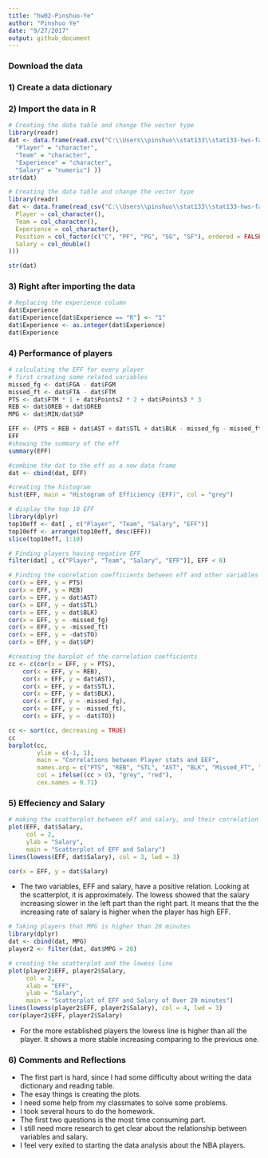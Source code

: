 ```yaml
---
title: "hw02-Pinshuo-Ye"
author: "Pinshuo Ye"
date: "9/27/2017"
output: github_document
---
```


### Download the data

### 1) Create a data dictionary

### 2) Import the data in R 

```r
# Creating the data table and change the vector type
library(readr)
dat <- data.frame(read.csv("C:\\Users\\pinshuo\\stat133\\stat133-hws-fall17\\hw02\\data\\nba2017-player-statistics.csv", colClasses = c(
  "Player" = "character",
  "Team" = "character",
  "Experience" = "character",
  "Salary" = "numeric") ))
str(dat)
```

```r
# Creating the data table and change the vector type
library(readr)
dat <- data.frame(read_csv("C:\\Users\\pinshuo\\stat133\\stat133-hws-fall17\\hw02\\data\\nba2017-player-statistics.csv", col_types = cols(
  Player = col_character(),
  Team = col_character(), 
  Experience = col_character(),
  Position = col_factor(c("C", "PF", "PG", "SG", "SF"), ordered = FALSE),
  Salary = col_double()
)))

str(dat)
```


### 3) Right after importing the data 
```r
# Replacing the experience column
dat$Experience
dat$Experience[dat$Experience == "R"] <- "1"
dat$Experience <- as.integer(dat$Experience)
dat$Experience
```


### 4) Performance of players 
```r
# calculating the EFF for every player
# first creating some related variables
missed_fg <- dat$FGA - dat$FGM
missed_ft <- dat$FTA - dat$FTM
PTS <- dat$FTM * 1 + dat$Points2 * 2 + dat$Points3 * 3
REB <- dat$OREB + dat$DREB
MPG <- dat$MIN/dat$GP

EFF <- (PTS + REB + dat$AST + dat$STL + dat$BLK - missed_fg - missed_ft - dat$TO) / dat$GP 
EFF
#showing the summary of the eff
summary(EFF)

#combine the dat to the eff as a new data frame
dat <- cbind(dat, EFF)

#creating the histogram
hist(EFF, main = "Histogram of Efficiency (EFF)", col = "grey")
```

```r
# display the top 10 EFF
library(dplyr)
top10eff <- dat[ , c("Player", "Team", "Salary", "EFF")]
top10eff <- arrange(top10eff, desc(EFF))
slice(top10eff, 1:10)
```

```r
# Finding players having negative EFF
filter(dat[ , c("Player", "Team", "Salary", "EFF")], EFF < 0)
```

```r
# Finding the coorelation coefficients between eff and other variables
cor(x = EFF, y = PTS)
cor(x = EFF, y = REB)
cor(x = EFF, y = dat$AST)
cor(x = EFF, y = dat$STL)
cor(x = EFF, y = dat$BLK)
cor(x = EFF, y = -missed_fg)
cor(x = EFF, y = -missed_ft)
cor(x = EFF, y = -dat$TO)
cor(x = EFF, y = dat$GP)
```

```r
#creating the barplot of the correlation coefficients
cc <- c(cor(x = EFF, y = PTS),
    cor(x = EFF, y = REB),
    cor(x = EFF, y = dat$AST),
    cor(x = EFF, y = dat$STL),
    cor(x = EFF, y = dat$BLK),
    cor(x = EFF, y = -missed_fg),
    cor(x = EFF, y = -missed_ft),
    cor(x = EFF, y = -dat$TO))

cc <- sort(cc, decreasing = TRUE)
cc
barplot(cc, 
        ylim = c(-1, 1), 
        main = "Correlations between Player stats and EEF", 
        names.arg = c("PTS", "REB", "STL", "AST", "BLK", "Missed_FT", "Missed_FG", "TO"),
        col = ifelse((cc > 0), "grey", "red"),
        cex.names = 0.71)
```

### 5) Effeciency and Salary 
```r
# making the scatterplot between eFf and salary, and their correlation coefficient
plot(EFF, dat$Salary, 
     col = 2, 
     ylab = "Salary", 
     main = "Scatterplot of EFF and Salary")
lines(lowess(EFF, dat$Salary), col = 3, lwd = 3)

cor(x = EFF, y = dat$Salary)
```

* The two variables, EFF and salary, have a positive relation. Looking at the scatterplot, it is approximately. The lowess showed that the salary increasing slower in the left part than the right part. It means that the the increasing rate of salary is higher when the player has high EFF.

```r
# Taking players that MPG is higher than 20 minutes
library(dplyr)
dat <- cbind(dat, MPG)
player2 <- filter(dat, dat$MPG > 20)
```

```r
# creating the scatterplot and the lowess line
plot(player2$EFF, player2$Salary, 
     col = 2,
     xlab = "EFF",
     ylab = "Salary", 
     main = "Scatterplot of EFF and Salary of Over 20 minutes")
lines(lowess(player2$EFF, player2$Salary), col = 4, lwd = 3)
cor(player2$EFF, player2$Salary)
```

* For the more established players the lowess line is higher than all the player. It shows a more stable increasing comparing to the previous one.

### 6) Comments and Reflections

* The first part is hard, since I had some difficulty about writing the data dictionary and reading table.
* The esay things is creating the plots.
* I need some help from my classmates to solve some problems.
* I took several hours to do the homework.
* The first two questions is the most time consuming part.
* I still need more research to get clear about the relationship between variables and salary.
* I feel very exited to starting the data analysis about the NBA players.


